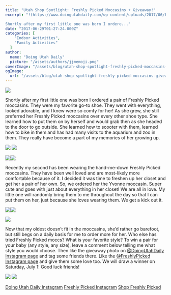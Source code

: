 ```yaml
---
title: "Utah Shop Spotlight: Freshly Picked Moccasins + Giveaway!"
excerpt: "!(https://www.doingutahdaily.com/wp-content/uploads/2017/06/Freshly-Picked-Moccasins-300x300.jpg)

Shortly after my first little one was born I ordere..."
date: "2017-06-29T01:27:24.000Z"
categories: [
    "Indoor Activities",
    "Family Activities"
  ]
author:
  name: "Doing Utah Daily"
  picture: "/assets/authors/jjmemoji.png"
coverImage: "/assets/blog/utah-shop-spotlight-freshly-picked-moccasins-giveaway/cover.jpg"
ogImage:
  url: "/assets/blog/utah-shop-spotlight-freshly-picked-moccasins-giveaway/cover.jpg"
---
```


![](https://www.doingutahdaily.com/wp-content/uploads/2017/06/Freshly-Picked-Moccasins-300x300.jpg)

Shortly after my first little one was born I ordered a pair of Freshly Picked moccasins. They were my favorite go-to shoe. They went with everything, looked adorable, and I knew were so comfy for her! As she grew, she still preferred her Freshly Picked moccasins over every other shoe type. She learned how to put them on by herself and would grab then as she headed to the door to go outside. She learned how to scooter with them, learned how to bike in them and has had many visits to the aquarium and zoo in them. They really have become a part of my memories of her growing up.

![](https://www.doingutahdaily.com/wp-content/uploads/2017/06/Freshly-Picked-Doing-Utah-Daily-6-219x300.jpg) ![](https://www.doingutahdaily.com/wp-content/uploads/2017/06/Freshly-Picked-Doing-Utah-Daily-7-200x300.jpg)

![](https://www.doingutahdaily.com/wp-content/uploads/2017/06/Freshly-Picked-Doing-Utah-Daily-5-218x300.jpg)![](https://www.doingutahdaily.com/wp-content/uploads/2017/06/Freshly-Picked-Doing-Utah-Daily-3-266x300.jpg)

Recently my second has been wearing the hand-me-down Freshly Picked moccasins. They have been well loved and are most-likely more comfortable because of it. I decided it was time to freshen up her closet and get her a pair of her own. So, we ordered her the Yvonne moccasin. Super cute and goes with just about everything in her closet! We are all in love. My little one will randomly bring them to me throughout the day so that I can put them on her, just because she loves wearing them. We get a kick out it.

![](https://www.doingutahdaily.com/wp-content/uploads/2017/06/Freshly-Picked-Doing-Utah-Daily-4-300x300.jpg)![](https://www.doingutahdaily.com/wp-content/uploads/2017/06/Freshly-Picked-Doing-Utah-Daily-1-300x300.jpg)

![](https://www.doingutahdaily.com/wp-content/uploads/2017/06/Freshly-Picked-Moccasins-by-doing-Utah-Daily-240x300.jpg)

Now that my oldest doesn’t fit in the moccasins, she’d rather go barefoot, but still begs on a daily basis for me to order more for her. Who else has tried Freshly Picked moccs? What is your favorite style? To win a pair for your baby (any style, any size), leave a comment below telling me what style you would choose. Then like the giveaway photo on [@DoingUtahDaily Instagram page](https://www.instagram.com/doingutahdaily/) and tag some friends there. Like the [@FreshlyPicked Instagram page](https://www.instagram.com/freshlypicked/) and give them some love too. We will draw a winner on Saturday, July 1! Good luck friends!

![](https://www.doingutahdaily.com/wp-content/uploads/2017/06/Freshly-Picked-Moccs-20-300x200.jpg) ![](https://www.doingutahdaily.com/wp-content/uploads/2017/06/Freshly-Picked-Moccs-9-300x289.jpg)

[Doing Utah Daily Instagram](https://www.instagram.com/doingutahdaily/) [Freshly Picked Instagram](https://www.instagram.com/freshlypicked/) [Shop Freshly Picked](https://freshlypicked.com/)
